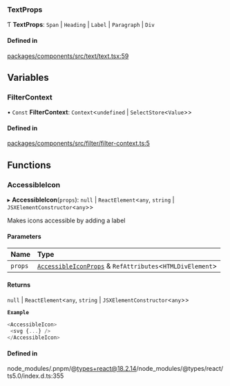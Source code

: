 ### TextProps

Ƭ **TextProps**: `Span` \| `Heading` \| `Label` \| `Paragraph` \| `Div`

#### Defined in

[packages/components/src/text/text.tsx:59](https://github.com/vtex/shoreline/blob/9cdfd7505/packages/components/src/text/text.tsx#L59)

## Variables

### FilterContext

• `Const` **FilterContext**: `Context`\<`undefined` \| `SelectStore`\<`Value`\>\>

#### Defined in

[packages/components/src/filter/filter-context.ts:5](https://github.com/vtex/shoreline/blob/9cdfd7505/packages/components/src/filter/filter-context.ts#L5)

## Functions

### AccessibleIcon

▸ **AccessibleIcon**(`props`): `null` \| `ReactElement`\<`any`, `string` \| `JSXElementConstructor`\<`any`\>\>

Makes icons accessible by adding a label

#### Parameters

| Name    | Type                                                                                             |
| :------ | :----------------------------------------------------------------------------------------------- |
| `props` | [`AccessibleIconProps`](interfaces/AccessibleIconProps.md) & `RefAttributes`\<`HTMLDivElement`\> |

#### Returns

`null` \| `ReactElement`\<`any`, `string` \| `JSXElementConstructor`\<`any`\>\>

**`Example`**

```ts
<AccessibleIcon>
 <svg {...} />
</AccessibleIcon>
```

#### Defined in

node_modules/.pnpm/@types+react@18.2.14/node_modules/@types/react/ts5.0/index.d.ts:355
